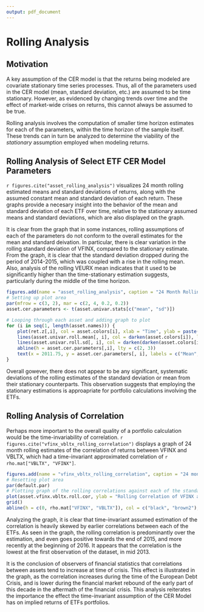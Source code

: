 ```yaml
---
output: pdf_document
---
```


# Rolling Analysis

## Motivation

A key assumption of the CER model is that the returns being modeled are covariate stationary time series processes. Thus, all of the parameters used in the CER model (mean, standard deviation, etc.) are assumed to be time stationary. However, as evidenced by changing trends over time and the effect of market-wide crises on returns, this cannot always be assumed to be true.

Rolling analysis involves the computation of smaller time horizon estimates for each of the parameters, within the time horizon of the sample itself. These trends can in turn be analyzed to determine the viability of the *stationary* assumption employed when modeling returns.

## Rolling Analysis of Select ETF CER Model Parameters

`r figures.cite("asset_rolling_analysis")` visualizes 24 month rolling estimated means and standard deviations of returns, along with the assumed constant mean and standard deviation of each return. These graphs provide a necesary insight into the behavior of the mean and standard deviation of each ETF over time, relative to the stationary assumed means and standard deviations, which are also displayed on the graph.

It is clear from the graph that in some instances, rolling assumptions of each of the parameters do not conform to the overall estimates for the mean and standard deivation. In particular, there is clear variation in the rolling standard deviation of VFINX, compared to the stationary estimate. From the graph, it is clear that the standard deviation dropped during the period of 2014-2015, which was coupled with a rise in the rolling mean. Also, analysis of the rolling VEURX mean indicates that it used to be significantly higher than the time-stationary estimation suggests, particularly during the middle of the time horizon.


```r
figures.add(name = "asset_rolling_analysis", caption = "24 Month Rolling Estimates of ETF Mean and Standard Deviation")
# Setting up plot area
par(mfrow = c(3, 2), mar = c(2, 4, 0.2, 0.2))
asset.cer.parameters <- t(asset.univar.stats[c("mean", "sd")])

# Looping through each asset and adding graph to plot
for (i in seq(1, length(asset.names))) {
	plot(ret.z[,i], col = asset.colors[i], xlab = "Time", ylab = paste(asset.names[i], "CC Returns"), panel = panel.time.plots)
	lines(asset.univar.roll.mean[, i], col = darken(asset.colors[i]), lty = 2, lwd = 1.5)
	lines(asset.univar.roll.sd[, i], col = darken(darken(asset.colors[i])), lty = 3, lwd = 1.5)
	abline(h = asset.cer.parameters[,i], lty = c(2, 3))
	text(x = 2011.75, y = asset.cer.parameters[, i], labels = c("Mean", "Std Dev"), pos = 3, offset = 0.5)
}
```

Overall gowever, there does not appear to be any significant, systematic deviations of the rolling estimates of the standard deviation or mean from their stationary counterparts. This observation suggests that employing the stationary estimations is approapriate for portfolio calculations involving the ETFs.

## Rolling Analysis of Correlation

Perhaps more important to the overall quality of a portfolio calculation would be the time-invariability of correlation. `r figures.cite("vfinx_vbltx_rolling_correlation")` displays a graph of 24 month rolling estimates of the correlation of returns between VFINX and VBLTX, which had a time-invariant approximated correlation of `r rho.mat["VBLTX", "VFINX"]`.

```r
figures.add(name = "vfinx_vbltx_rolling_correlation", caption = "24 month Rolling Estimates of VFINX-VBLTX correlation")
# Resetting plot area
par(default.par)
# Plotting graph of the rolling correlations against each of the standard deviations
plot(asset.vfinx.vbltx.roll.cor, ylab = "Rolling Correlation of VFINX and VBLTX", col = "dodgerblue", xlab = "Time")
grid()
abline(h = c(0, rho.mat["VFINX", "VBLTX"]), col = c("black", "brown2"), lty = c(1, 2))
```

Analyzing the graph, it is clear that time-invariant assumed estimation of the correlation is heavily skewed by earlier correlations between each of the ETFs. As seen in the graph, the rolling correlation is predominantly over the estimation, and even goes positive towards the end of 2015, and more recently at the beginning of 2016. It appears that the correlation is the lowest at the first observation of the dataset, in mid 2013.

It is the conclusion of observers of financial statistics that correlations between assets tend to increase at time of crisis. This effect is illustrated in the graph, as the correlation increases during the time of the European Debt Crisis, and is lower during the financial market rebound of the early part of this decade in the aftermath of the financial crisis. This analysis reiterates the importance the effect the time-invariant assumption of the CER Model has on implied returns of ETFs portfolios.
